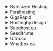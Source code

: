 <details>

<summary>Bytesized Hosting</summary>

- Host: `https://<username>.<hostname>.bysh.me/radarr`
- API Key: `API Key` (Radarr's API Key found in Settings -> General -> Security)
- Basic Auth: Disabled

</details>

<details>

<summary>Feralhosting</summary>

- Host: `http://<hostname>.feralhosting.com:<port>/<username>/radarr/`
- API Key: `API Key` (Radarr's API Key found in Settings -> General -> Security)
- Basic Auth: Enabled
- Username: `<username>`
- Password: `<password>`

</details>

<details>

<summary>GigaRapid</summary>

- Host: `https://<hostname>/` (Each application has a **unique hostname**, which can be found on the apps page)
- API key: `<API_KEY>` (Available in the app under Settings → General)
- Basic Auth: Disabled

</details>


<details>

<summary>Hostingby.design</summary>

- Host: `https://<hostname>.itsby.design/radarr`
- API Key: `API Key` (Radarr's API Key found in Settings -> General -> Security)
- Basic Auth: Enabled
- Username: `<username>`
- Password: `<password>`

</details>

<details>

<summary>Seedhost.eu</summary>

- Host: `https://<hostname>.seedhost.eu/<username>/radarr`
- API Key: `API Key` (Radarr's API Key found in Settings -> General -> Security)
- Basic Auth: Enabled
- Username: `<username>`
- Password: `<password>`

</details>

<details>

<summary>Seedit4.me</summary>

- Host: `http://localhost:7878/radarr/`
- API Key: `API Key` (Radarr's API Key found in Settings -> General -> Security)
- Basic Auth: Disabled

</details>

<details>

<summary>Ultra.cc</summary>

- Host: `https://<username>.<hostname>.usbx.me/radarr`
- API Key: `API Key` (Radarr's API Key found in Settings -> General -> Security)
- Basic Auth: Enabled
- Username: `<username>`
- Password: `<password>`

</details>

<details>

<summary>Whatbox.ca</summary>

- Host: `https://radarr.<yourdomain>.box.ca`
- API Key: `API Key` (Radarr's API Key found in Settings -> General -> Security)
- Basic auth: Disabled
- Username: `<username>`
- Password `<password>`

</details>
